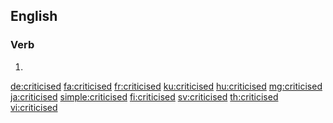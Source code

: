 ==English==

===Verb===
{{head|en|verb form}}

# {{en-past of|criticise}}

[[de:criticised]]
[[fa:criticised]]
[[fr:criticised]]
[[ku:criticised]]
[[hu:criticised]]
[[mg:criticised]]
[[ja:criticised]]
[[simple:criticised]]
[[fi:criticised]]
[[sv:criticised]]
[[th:criticised]]
[[vi:criticised]]